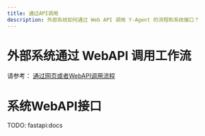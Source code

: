 ---
title: 通过API调用
description: 外部系统如何通过 Web API 调用 Y-Agent 的流程和系统接口？
---


# 外部系统通过 WebAPI 调用工作流
请参考：
[通过网页或者WebAPI调用流程](/docs/y-agent/work_flow/share_flow#通过代码调用流程)
# 系统WebAPI接口

TODO: fastapi:docs